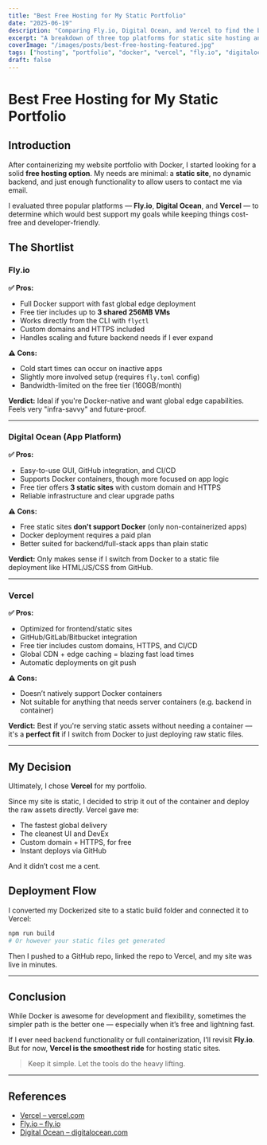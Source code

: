 ```yaml
---
title: "Best Free Hosting for My Static Portfolio"
date: "2025-06-19"
description: "Comparing Fly.io, Digital Ocean, and Vercel to find the best free option for hosting my Dockerized static portfolio site."
excerpt: "A breakdown of three top platforms for static site hosting and why I chose the best one for my use case."
coverImage: "/images/posts/best-free-hosting-featured.jpg"
tags: ["hosting", "portfolio", "docker", "vercel", "fly.io", "digitalocean"]
draft: false
---
```


# Best Free Hosting for My Static Portfolio

## Introduction

After containerizing my website portfolio with Docker, I started looking for a solid **free hosting option**. My needs are minimal: a **static site**, no dynamic backend, and just enough functionality to allow users to contact me via email. 

I evaluated three popular platforms — **Fly.io**, **Digital Ocean**, and **Vercel** — to determine which would best support my goals while keeping things cost-free and developer-friendly.

## The Shortlist

### Fly.io

**✅ Pros:**

- Full Docker support with fast global edge deployment
- Free tier includes up to **3 shared 256MB VMs**
- Works directly from the CLI with `flyctl`
- Custom domains and HTTPS included
- Handles scaling and future backend needs if I ever expand

**⚠️ Cons:**

- Cold start times can occur on inactive apps
- Slightly more involved setup (requires `fly.toml` config)
- Bandwidth-limited on the free tier (160GB/month)

**Verdict:** Ideal if you're Docker-native and want global edge capabilities. Feels very "infra-savvy" and future-proof.

---

### Digital Ocean (App Platform)

**✅ Pros:**

- Easy-to-use GUI, GitHub integration, and CI/CD
- Supports Docker containers, though more focused on app logic
- Free tier offers **3 static sites** with custom domain and HTTPS
- Reliable infrastructure and clear upgrade paths

**⚠️ Cons:**

- Free static sites **don't support Docker** (only non-containerized apps)
- Docker deployment requires a paid plan
- Better suited for backend/full-stack apps than plain static

**Verdict:** Only makes sense if I switch from Docker to a static file deployment like HTML/JS/CSS from GitHub.

---

### Vercel

**✅ Pros:**

- Optimized for frontend/static sites
- GitHub/GitLab/Bitbucket integration
- Free tier includes custom domains, HTTPS, and CI/CD
- Global CDN + edge caching = blazing fast load times
- Automatic deployments on git push

**⚠️ Cons:**

- Doesn’t natively support Docker containers
- Not suitable for anything that needs server containers (e.g. backend in container)

**Verdict:** Best if you're serving static assets without needing a container — it's a **perfect fit** if I switch from Docker to just deploying raw static files.

---

## My Decision

Ultimately, I chose **Vercel** for my portfolio.

Since my site is static, I decided to strip it out of the container and deploy the raw assets directly. Vercel gave me:

- The fastest global delivery
- The cleanest UI and DevEx
- Custom domain + HTTPS, for free
- Instant deploys via GitHub

And it didn’t cost me a cent.

## Deployment Flow

I converted my Dockerized site to a static build folder and connected it to Vercel:

```bash
npm run build
# Or however your static files get generated
```

Then I pushed to a GitHub repo, linked the repo to Vercel, and my site was live in minutes.

---

## Conclusion

While Docker is awesome for development and flexibility, sometimes the simpler path is the better one — especially when it’s free and lightning fast.

If I ever need backend functionality or full containerization, I’ll revisit **Fly.io**. But for now, **Vercel is the smoothest ride** for hosting static sites.

> Keep it simple. Let the tools do the heavy lifting.

---

## References

- [Vercel – vercel.com](https://vercel.com/)
- [Fly.io – fly.io](https://fly.io/)
- [Digital Ocean – digitalocean.com](https://digitalocean.com/)
